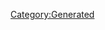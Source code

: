 {{Texts/Music
 |ID=4
 |MusicName=星間飛行
 |OfficialName=星間飛行
 |VocalName=ランカ・リー＝中島愛
 |VocalNameLF=ランカ・リー＝中島愛
 |Description=作品：マクロスF

歌手：ランカ・リー＝中島愛

作詞：松本隆
作曲：菅野よう子
 |BuyURL=https://recochoku.jp/song/S20155997/
 |StoryDesc=デビューライブ前日、戦火に包まれる惑星ガリア4。
アルトのため、そしてシェリルのために
バルキリーに乗って空の彼方から舞い降りるランカ。

決意のこもった「超時空シンデレラ」の歌声は、
戦いに飢えた兵士たちの心に届くのか…？
 |StoryTitle=「みんな抱きしめて、銀河の果てまで！」
 |BannerId=3
 |AnmStoreURL=https://anime.dmkt-sp.jp/animestore/ci_pc?workId=20494
}}
[[Category:Generated]]
